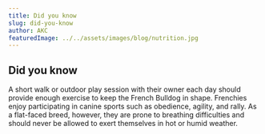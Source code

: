 ```yaml
---
title: Did you know
slug: did-you-know
author: AKC
featuredImage: ../../assets/images/blog/nutrition.jpg
---
```


## Did you know

A short walk or outdoor play session with their owner each day should provide enough exercise to keep the French Bulldog in shape. Frenchies enjoy participating in canine sports such as obedience, agility, and rally. As a flat-faced breed, however, they are prone to breathing difficulties and should never be allowed to exert themselves in hot or humid weather.

